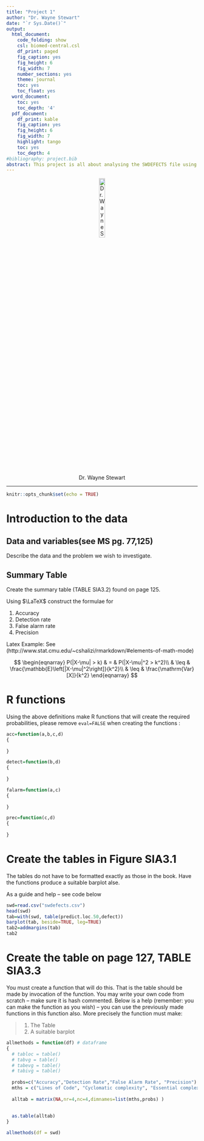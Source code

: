 ```yaml
---
title: "Project 1"
author: "Dr. Wayne Stewart"
date: "`r Sys.Date()`"
output:
  html_document:
    code_folding: show
    csl: biomed-central.csl
    df_print: paged
    fig_caption: yes
    fig_height: 6
    fig_width: 7
    number_sections: yes
    theme: journal
    toc: yes
    toc_float: yes
  word_document:
    toc: yes
    toc_depth: '4'
  pdf_document:
    df_print: kable
    fig_caption: yes
    fig_height: 6
    fig_width: 7
    highlight: tango
    toc: yes
    toc_depth: 4
#bibliography: project.bib
abstract: This project is all about analysing the SWDEFECTS file using R and probability theory. You will need to change the headings to reflect the nature of the project intentions. Re write this abstract as the last thing you do.
---
```


<center>

![Dr. Wayne Stewart](wayne.jpg "My Picture"){ width=20% }

</center>


---

```r
knitr::opts_chunk$set(echo = TRUE)
```

# Introduction to the data

## Data and variables(see MS pg. 77,125)
Describe the data and the problem we wish to investigate.

## Summary Table 

Create the summary table (TABLE SIA3.2) found on page 125.

Using $\LaTeX$ construct the formulae for 

1. Accuracy
2. Detection rate
3. False alarm rate
4. Precision

Latex Example: See (http://www.stat.cmu.edu/~cshalizi/rmarkdown/#elements-of-math-mode)

$$
\begin{eqnarray}
P(|X-\mu| > k) & = & P(|X-\mu|^2 > k^2)\\
& \leq & \frac{\mathbb{E}\left[|X-\mu|^2\right]}{k^2}\\
& \leq & \frac{\mathrm{Var}[X]}{k^2}
\end{eqnarray}
$$

# R functions
Using the above definitions make R functions that will create the required probabilities, please remove `eval=FALSE` when creating the functions :

```r
acc=function(a,b,c,d)
{
  
}
```

```r
detect=function(b,d)
{
  
}
```

```r
falarm=function(a,c)
{
  
}
```

```r
prec=function(c,d)
{
  
}
```


# Create the tables in Figure SIA3.1

The tables do not have to be formatted exactly as those in the book. Have the functions produce a suitable barplot alse. 

As a guide and help -- see code below

```r
swd=read.csv("swdefects.csv")
head(swd)
tab=with(swd, table(predict.loc.50,defect))
barplot(tab, beside=TRUE, leg=TRUE)
tab2=addmargins(tab)
tab2
```





# Create the table on page 127, TABLE SIA3.3

You must create a function that will do this. That is the table should be made by invocation of the function. You may write your own code from scratch -- make sure it is hash commented. Below is a help (remember: you can make the function as you wish) -- you can use the previously made functions in this function also.
More precisely the function must make:

>
  1. The Table
  2. A suitable barplot
  
  

```r
allmethods = function(df) # dataframe
{
  # tabloc = table()
  # tabvg = table()
  # tabevg = table()
  # tabivg = table()
  
  probs=c("Accuracy","Detection Rate","False Alarm Rate", "Precision")
  mths = c("Lines of Code", "Cyclomatic complexity", "Essential complexity", "Design complexity")
  
  alltab = matrix(NA,nr=4,nc=4,dimnames=list(mths,probs) )
  
  
  as.table(alltab)
}

allmethods(df = swd)
```
